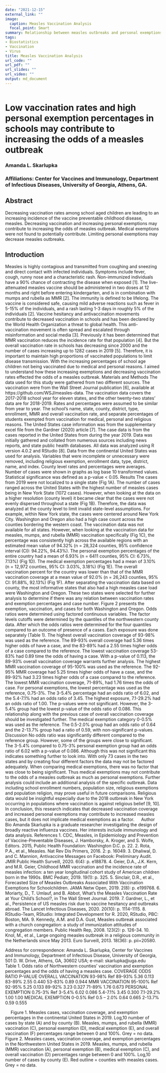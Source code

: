 ```yaml
---
date: "2021-12-15"
external_link: ""
image:
  caption: Measles Vaccination Analysis
  focal_point: Smart
summary: Relationship between measles outbreaks and personal exemptions from vaccination
tags:
- Biostatistics 
- Vaccination
- Virus
title: Measles Vaccination Analysis
url_code: ""
url_pdf: ""
url_slides: ""
url_video: ""
output: md_document
---
```


```r

```

# Low vaccination rates and high personal exemption percentages in schools may contribute to increasing the odds of a measles outbreak

### Amanda L. Skarlupka
### Affiliations: Center for Vaccines and Immunology, Department of Infectious Diseases, University of Georgia, Athens, GA.

## Abstract
Decreasing vaccination rates among school aged children are leading to an increasing incidence of the vaccine preventable childhood disease, measles. Decreasing vaccination and increasing personal exemptions may contribute to increasing the odds of measles outbreak. Medical exemptions were not found to potentially contribute. Limiting personal exemptions may decrease measles outbreaks.

## Introduction
Measles is highly contagious and transmitted from coughing and sneezing and direct contact with infected individuals. Symptoms include fever, cough, runny nose and a characteristic rash. Non-immunized individuals have a 90% chance of contracting the disease when exposed [1]. The live-attenuated measles vaccine should be administered in two doses at 12 months and right before entering kindergarten, and is in combination with mumps and rubella as MMR [2]. The immunity is defined to be lifelong. The vaccine is considered safe, causing mild adverse reactions such as fever in 5-15% of the individuals, and a rash lasting 1-3 days in roughly 5% of the individuals [2].
	Vaccine hesitancy and antivaccination movements contribute to decreased vaccination in schools and has been declared by the World Health Organization a threat to global health. This anti-vaccination movement is often spread and escalated through misinformation and social media [3]. Previously it has been determined that MMR vaccination reduces the incidence rate for that population [4]. But the overall vaccination rate in schools has decreasing since 2000 and the number of cases increasing up to 1282 cases in 2019 [5]. Therefore, it is important to maintain high proportions of vaccinated populations to limit disease transmission.
	With the increasing percentages of school age children not being vaccinated due to medical and personal reasons. I aimed to understand how these increasing exemptions and decreasing vaccination rates effected the odds of a measles outbreak. 
Materials and Methods
The data used for this study were gathered from two different sources. The vaccination were from the Wall Street Journal publication [6], available at https://github.com/WSJ/measles-data. The vaccination data covers the 2017-2018 school year for eleven states, and the other twenty-two states’ data are for 2018-2019. Rates and percentages were assumed to be similar from year to year. The school’s name, state, county, district, type, enrollment, MMR and overall vaccination rate, and separate percentages of students exempted from vaccination for medical, personal and religious reasons. 
The United States case information was from the supplementary excel file from the Gardner (2020) article [7]. The case data is from the cases reported in the United States from during the year 2019. Data was initially gathered and collated from numerous sources including news reports, and state public health databases. All data was analyzed using R version 4.0.2 and RStudio [8]. 
Data from the continental United States was used for analysis. Variables that were incomplete or unnecessary were removed, including religious exemption, enrollment data, type, district, name, and index. County level rates and percentages were averages. Number of cases were shown in graphs as log base 10 transformed values. Statistical significance was defined as a p-value < 0.05.
Results
The cases from 2019 were not localized to a single state (Fig 1A). The number of cases ranged across the United States with the highest number of measles cases being in New York State (1072 cases). However, when looking at the data on a higher resolution (county level) it became clear that the cases were not evenly dispersed throughout a state (Fig 1B). Therefore, the data was analyzed at the county level to limit invalid state-level assumptions. For example, within New York state, the cases were centered around New York City. Washington and Oregon also had a high case count across the counties bordering the western coast.
The vaccination data was not available for all states. However, when looking at the vaccination data for measles, mumps, and rubella (MMR) vaccination specifically (Fig 1C), the percentage was consistently high across the available regions with an estimated mean value of 94.32% (n = 28,324 counties, 95% confidence interval (CI): 94.22%, 94.43%). The personal exemption percentages of the entire country had a mean of 6.93% (n = 6411 counties, 95% CI: 6.73%, 7.13%) (Fig 1D). The medical exemption percentages had a mean of 3.10% (n = 12,972 counties, 95% CI: 3.03%, 3.18%) (Fig 1E). The overall vaccination percent for the country was lower than that of the MMR vaccination coverage at a mean value of 92.0% (n = 26,243 counties, 95% CI: 91.88%, 92.13%) (Fig 1F).
After separating the vaccination data based on county, the most informative states that also had a high measles case load were Washington and Oregon. These two states were selected for further analysis to determine if there was any relation between vaccination rates and exemption percentages and case number. Figure 2 presents the exemption, vaccination, and cases for both Washington and Oregon. 
Odds ratios were determined using factored continuous variables. The factor levels cutoffs were determined by the quantiles of the northwestern county data. After which the odds ratios were determined for the four quantiles compared to an outcome of presence of a cases. Each exposure was done separately (Table 1). 
The highest overall vaccination coverage of 93-98% was used as the reference. The 89-93% overall coverage had 5.36 times higher odds of have a case, and the 83-89% had a 2.55 times higher odds of a case compared to the reference. The lowest vaccination coverage 53-83% had 0.89 time the odds of having a case. With a p-value of 0.113, the 89-93% overall vaccination coverage warrants further analysis. The highest MMR vaccination coverage of 95-100% was used as the reference. The 92-95% MMR coverage had 5.25 times higher odds of have a case, and the 89-92% had 3.23 times higher odds of a case compared to the reference. The lowest MMR vaccination coverage, 71-89%, had 1.76 times the odds of case.
For personal exemptions, the lowest percentage was used as the reference, 0.75-3%. The 3-5.4% percentage had an odds ratio of 6.02, and the 5.4-7.1% had an odds ratio of 3.45. The highest exposure, 7.1-29.2% had an odds ratio of 1.00. The p-values were not significant. However, the 3-5.4% group had the lowest p-value of the odds ratio of 0.086. This relationship along with the previous case of overall vaccination coverage should be investigated further. The medical exemption category 0-0.5% was used as the reference. The 0.5-2.0% group had an odds ratio of 0.64 and the 2-13.7% group had a ratio of 0.59, with non-significant p-values. 
Discussion
	 No odds ratio was significantly different compared to the reference group. However, some of the groups were close to significant. The 3-5.4% compared to 0.75-3% personal exemption group had an odds ratio of 6.02 with a p-value of 0.086. Although this was not significant this indicates something further to look into. With only 73 cases in the two states and by creating four different factors the data may not be factored adequately. When comparing medical exemptions, there was no factor that was close to being significant. Thus medical exemptions may not contribute to the odds of a measles outbreak as much as personal exemptions. 
	Further analysis could include an additional analysis of the specific outbreak. Data including school enrollment numbers, population size, religious exemptions and population religion, may prove useful in future comparisons. Religious data would be insightful especially due to the 2018 outbreak in New York occurring in populations where vaccination is against religious belief [9, 10]. 
In conclusion, this research indicates that decreased vaccination coverage and increased personal exemptions may contribute to increased measles cases, but it does not implicate medical exemptions as a factor. 
 
Author Bio 
Amanda Skarlupka is a graduate researcher investigating the design of broadly reactive influenza vaccines. Her interests include immunology and data analysis. 
References 
1.	CDC, Measles, in Epidemiology and Prevention of Vaccine-Preventable Diseases, J. Hamborsky, A. Kroger, and S. Wolfe, Editors. 2015, Public Health Foundation: Washington D.C. p. 22.
2.	Rota, P.A., et al., Measles. Nat Rev Dis Primers, 2016. 2: p. 16049.
3.	Dhaliwal, D. and C. Mannion, Antivaccine Messages on Facebook: Preliminary Audit. JMIR Public Health Surveill, 2020. 6(4): p. e18878.
4.	Geier, D.A., J.K. Kern, and M.R. Geier, Childhood MMR vaccination and the incidence rate of measles infection: a ten year longitudinal cohort study of American children born in the 1990s. BMC Pediatr, 2019. 19(1): p. 325.
5.	Sinclair, D.R., et al., Forecasted Size of Measles Outbreaks Associated With Vaccination Exemptions for Schoolchildren. JAMA Netw Open, 2019. 2(8): p. e199768.
6.	Moriarty, D., T. Umlauf, and B. Abbot, What’s the Measles Vaccination Rate at Your Child’s School?, in The Wall Street Journal. 2019.
7.	Gardner, L., et al., Persistence of US measles risk due to vaccine hesitancy and outbreaks abroad. The Lancet Infectious Diseases, 2020. 20(10): p. 1114-1115.
8.	RStudio-Team, RStudio: Integrated Development for R. 2020, RStudio, PBC: Boston, MA.
9.	Kennedy, A.M. and D.A. Gust, Measles outbreak associated with a church congregation: a study of immunization attitudes of congregation members. Public Health Rep, 2008. 123(2): p. 126-34.
10.	Knol, M., et al., Large ongoing measles outbreak in a religious community in the Netherlands since May 2013. Euro Surveill, 2013. 18(36): p. pii=20580.

Address for correspondence: Amanda L. Skarlupka, Center for Vaccines and Immunology, Department of Infectious Disease, University of Georgia, 501 D. W. Drive, Athens, GA, 30602 USA; e-mail: skarlupka@uga.edu
 
Table 1. Odds ratio of Northwestern counties’ vaccination and exemption percentages and the odds of having a measles case.
	COVERAGE	ODDS RATIO	P-VALUE
OVERALL VACCINATION 	93-98%	Ref	
	89-93%	5.36	0.113
	83-89%	2.55	0.440
	53-83%	0.89	0.944
MMR VACCINATION 	95-100%	Ref	
	92-95%	5.25	0.133
	89-92%	3.23	0.327
	71-89%	1.76	0.673
PERSONAL EXEMPTION	0.75-3%	Ref	
	3-5.4%	6.02	0.086
	5.4-7.1%	3.45	0.300
	7.1-29.2%	1.00	1.00
MEDICAL EXEMPTION	0-0.5%	Ref	
	0.5 – 2.0%	0.64	0.665
	2-13.7%	0.59	0.555
 
 
Figure 1. Measles cases, vaccination coverage, and exemption percentages in the continental United States in 2019. Log,10 number of cases by state (A) and by county (B). Measles, mumps, and rubella (MMR) vaccination (C), personal exemption (D), medical exemption (E), and overall vaccination (F) percentages range between 0 and 100%. Grey = no data. 
 
Figure 2. Measles cases, vaccination coverage, and exemption percentages in the Northwestern United States in 2019. Measles, mumps, and rubella (MMR) vaccination (A), personal exemption (B), medical exemption (C), and overall vaccination (D) percentages range between 0 and 100%. Log,10 number of cases by county (E). Red outline = counties with measles cases. Grey = no data.

